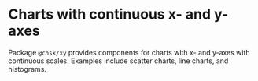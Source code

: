 
<Meta title="Addons/XY/Overview" />

# Charts with continuous x- and y-axes

Package `@chsk/xy` provides components for charts with x- and y-axes with continuous scales. Examples include scatter charts, line charts, and histograms.
